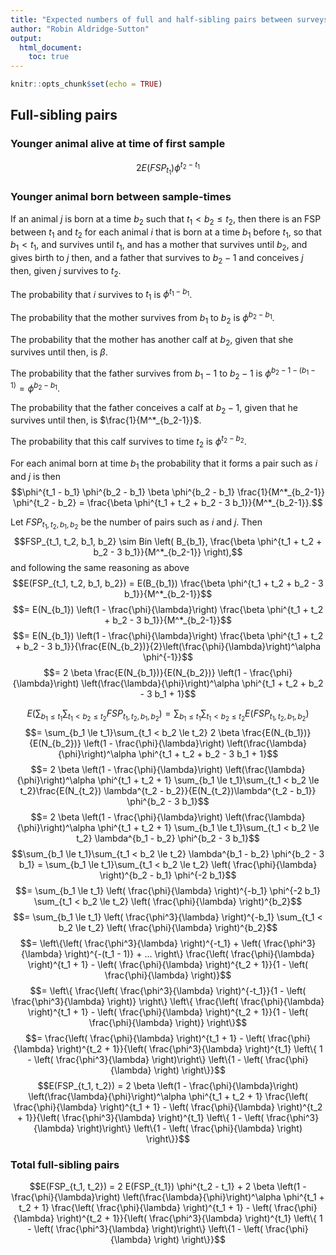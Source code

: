 ```yaml
---
title: "Expected numbers of full and half-sibling pairs between surveys"
author: "Robin Aldridge-Sutton"
output:
  html_document:
    toc: true
---
```


```r
knitr::opts_chunk$set(echo = TRUE)
```

## Full-sibling pairs

### Younger animal alive at time of first sample

$$ 2 E(FSP_{t_1}) \phi^{t_2 - t_1} $$

### Younger animal born between sample-times

If an animal $j$ is born at a time $b_2$ such that $t_1 < b_2 \le t_2$, then there is an FSP between $t_1$ and $t_2$ for each animal $i$ that is born at a time $b_1$ before $t_1$, so that $b_1 < t_1$, and survives until $t_1$, and has a mother that survives until $b_2$, and gives birth to $j$ then, and a father that survives to $b_2 - 1$ and conceives $j$ then, given $j$ survives to $t_2$.

The probability that $i$ survives to $t_1$ is $\phi^{t_1 - b_1}$.

The probability that the mother survives from $b_1$ to $b_2$ is $\phi^{b_2 - b_1}$.

The probability that the mother has another calf at $b_2$, given that she survives until then, is $\beta$.

The probability that the father survives from $b_1 - 1$ to $b_2 - 1$ is $\phi^{b_2 - 1 - (b_1 - 1)} = \phi^{b_2 - b_1}$.

The probability that the father conceives a calf at $b_2 - 1$, given that he survives until then, is $\frac{1}{M^*_{b_2-1}}$.

The probability that this calf survives to time $t_2$ is $\phi^{t_2 - b_2}$.

For each animal born at time $b_1$ the probability that it forms a pair such as $i$ and $j$ is then 
$$\phi^{t_1 - b_1} \phi^{b_2 - b_1} \beta \phi^{b_2 - b_1} \frac{1}{M^*_{b_2-1}} \phi^{t_2 - b_2} = \frac{\beta \phi^{t_1 + t_2 + b_2 - 3 b_1}}{M^*_{b_2-1}}.$$

Let $FSP_{t_1, t_2, b_1, b_2}$ be the number of pairs such as $i$ and $j$.  Then
$$FSP_{t_1, t_2, b_1, b_2} \sim Bin \left( B_{b_1}, \frac{\beta \phi^{t_1 + t_2 + b_2 - 3 b_1}}{M^*_{b_2-1}} \right),$$
and following the same reasoning as above
$$E(FSP_{t_1, t_2, b_1, b_2}) = E(B_{b_1}) \frac{\beta \phi^{t_1 + t_2 + b_2 - 3 b_1}}{M^*_{b_2-1}}$$
$$= E(N_{b_1}) \left(1 - \frac{\phi}{\lambda}\right) \frac{\beta \phi^{t_1 + t_2 + b_2 - 3 b_1}}{M^*_{b_2-1}}$$
$$= E(N_{b_1}) \left(1 - \frac{\phi}{\lambda}\right) \frac{\beta \phi^{t_1 + t_2 + b_2 - 3 b_1}}{\frac{E(N_{b_2})}{2}\left(\frac{\phi}{\lambda}\right)^\alpha \phi^{-1}}$$
$$= 2 \beta \frac{E(N_{b_1})}{E(N_{b_2})} \left(1 - \frac{\phi}{\lambda}\right) \left(\frac{\lambda}{\phi}\right)^\alpha \phi^{t_1 + t_2 + b_2 - 3 b_1 + 1}$$

$$E \left( \sum_{b_1 \le t_1}\sum_{t_1 < b_2 \le t_2}FSP_{t_1, t_2, b_1, b_2} \right) = \sum_{b_1 \le t_1}\sum_{t_1 < b_2 \le t_2}E(FSP_{t_1, t_2, b_1, b_2})$$
$$= \sum_{b_1 \le t_1}\sum_{t_1 < b_2 \le t_2} 2 \beta \frac{E(N_{b_1})}{E(N_{b_2})} \left(1 - \frac{\phi}{\lambda}\right) \left(\frac{\lambda}{\phi}\right)^\alpha \phi^{t_1 + t_2 + b_2 - 3 b_1 + 1}$$
$$= 2 \beta \left(1 - \frac{\phi}{\lambda}\right) \left(\frac{\lambda}{\phi}\right)^\alpha \phi^{t_1 + t_2 + 1} \sum_{b_1 \le t_1}\sum_{t_1 < b_2 \le t_2}\frac{E(N_{t_2}) \lambda^{t_2 - b_2}}{E(N_{t_2})\lambda^{t_2 - b_1}} \phi^{b_2 - 3 b_1}$$
$$= 2 \beta \left(1 - \frac{\phi}{\lambda}\right) \left(\frac{\lambda}{\phi}\right)^\alpha \phi^{t_1 + t_2 + 1} \sum_{b_1 \le t_1}\sum_{t_1 < b_2 \le t_2} \lambda^{b_1 - b_2} \phi^{b_2 - 3 b_1}$$
$$\sum_{b_1 \le t_1}\sum_{t_1 < b_2 \le t_2} \lambda^{b_1 - b_2} \phi^{b_2 - 3 b_1} = \sum_{b_1 \le t_1}\sum_{t_1 < b_2 \le t_2} \left( \frac{\phi}{\lambda} \right)^{b_2 - b_1} \phi^{-2 b_1}$$
$$= \sum_{b_1 \le t_1} \left( \frac{\phi}{\lambda} \right)^{-b_1} \phi^{-2 b_1} \sum_{t_1 < b_2 \le t_2} \left( \frac{\phi}{\lambda} \right)^{b_2}$$
$$= \sum_{b_1 \le t_1} \left( \frac{\phi^3}{\lambda} \right)^{-b_1} \sum_{t_1 < b_2 \le t_2} \left( \frac{\phi}{\lambda} \right)^{b_2}$$
$$= \left\{\left( \frac{\phi^3}{\lambda} \right)^{-t_1} + \left( \frac{\phi^3}{\lambda} \right)^{-(t_1 - 1)} + ... \right\} \frac{\left( \frac{\phi}{\lambda} \right)^{t_1 + 1} - \left( \frac{\phi}{\lambda} \right)^{t_2 + 1}}{1 - \left( \frac{\phi}{\lambda} \right)}$$
$$= \left\{ \frac{\left( \frac{\phi^3}{\lambda} \right)^{-t_1}}{1 - \left( \frac{\phi^3}{\lambda} \right)} \right\} \left\{ \frac{\left( \frac{\phi}{\lambda} \right)^{t_1 + 1} - \left( \frac{\phi}{\lambda} \right)^{t_2 + 1}}{1 - \left( \frac{\phi}{\lambda} \right)} \right\}$$
$$= \frac{\left( \frac{\phi}{\lambda} \right)^{t_1 + 1} - \left( \frac{\phi}{\lambda} \right)^{t_2 + 1}}{\left( \frac{\phi^3}{\lambda} \right)^{t_1} \left\{ 1 - \left( \frac{\phi^3}{\lambda} \right)\right\} \left\{1 - \left( \frac{\phi}{\lambda} \right) \right\}}$$
$$E(FSP_{t_1, t_2}) = 2 \beta \left(1 - \frac{\phi}{\lambda}\right) \left(\frac{\lambda}{\phi}\right)^\alpha \phi^{t_1 + t_2 + 1} \frac{\left( \frac{\phi}{\lambda} \right)^{t_1 + 1} - \left( \frac{\phi}{\lambda} \right)^{t_2 + 1}}{\left( \frac{\phi^3}{\lambda} \right)^{t_1} \left\{ 1 - \left( \frac{\phi^3}{\lambda} \right)\right\} \left\{1 - \left( \frac{\phi}{\lambda} \right) \right\}}$$

### Total full-sibling pairs

$$E(FSP_{t_1, t_2}) = 2 E(FSP_{t_1}) \phi^{t_2 - t_1} + 2 \beta \left(1 - \frac{\phi}{\lambda}\right) \left(\frac{\lambda}{\phi}\right)^\alpha \phi^{t_1 + t_2 + 1} \frac{\left( \frac{\phi}{\lambda} \right)^{t_1 + 1} - \left( \frac{\phi}{\lambda} \right)^{t_2 + 1}}{\left( \frac{\phi^3}{\lambda} \right)^{t_1} \left\{ 1 - \left( \frac{\phi^3}{\lambda} \right)\right\} \left\{1 - \left( \frac{\phi}{\lambda} \right) \right\}}$$



